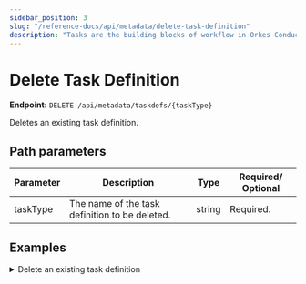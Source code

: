 ```yaml
---
sidebar_position: 3
slug: "/reference-docs/api/metadata/delete-task-definition"
description: "Tasks are the building blocks of workflow in Orkes Conductor. This API is used to delete task definitions in Orkes Conductor."
---
```



# Delete Task Definition

**Endpoint:** `DELETE /api/metadata/taskdefs/{taskType}`

Deletes an existing task definition.

## Path parameters

| Parameter | Description                                    | Type   | Required/ Optional |
| --------- | ---------------------------------------------- | ------ | ------------------ |
| taskType  | The name of the task definition to be deleted. | string | Required.          |

## Examples

<details>
<summary>Delete an existing task definition</summary>

**Request**

```bash
curl -X 'DELETE' \
  'https://<YOUR_CLUSTER>/api/metadata/taskdefs/sample-api-test' \
  -H 'accept: */*' \
  -H 'X-Authorization: <TOKEN>'
```

**Response**

Returns 200 OK, indicating that the task definition has been deleted successfully.

</details>
